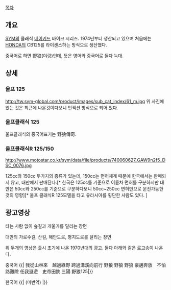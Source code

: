 [[목차]]

== 개요 ==
[[SYM]]의 클래식 [[네이키드]] 바이크 시리즈. 1974년부터 생산되고 있으며 처음에는 [[HONDA]]의 CB125를 라이센스하는 방식으로 생산했다.

중국어로 하면 野狼(야랑)인데, 뜻은 영어와 중국어로 둘다 늑대.

== 상세 ==
=== 울프 125 ===
http://tw.sym-global.com/product/images/sub_cat_index/61_m.jpg
위 사진에 있는 것은 최근에 나온것이다보니 인젝션 방식으로 되어 있다.

=== 울프클래식 125 ===
울프클래식의 중국어표기는 野狼傳奇.

=== 울프클래식R 125/150 ===
http://www.motostar.co.kr/sym/data/file/products/740060627_GAW9n2f5_DSC_0076.jpg

125cc와 150cc 두가지의 종류가 있는데, 150cc는 면허체계 때문에 한국에서는 판매되지 않고, 대만에서 판매된다.[* 한국은 125cc를 기준으로 이륜차 면허를 구분하지만 대만은 50cc와 250cc를 기준으로 구분하다보니 50cc~250cc 면허만으로 운전가능한것의 영향][* 울프 클래식R 125모델을 타고 유라시아를 횡단한 사람도 있다. ]

== 광고영상 ==
{{{#!html
<iframe width="420" height="315" src="//www.youtube.com/embed/1Vu4xUMK3so" frameborder="0" allowfullscreen></iframe>
}}}
타는 사람 없이 숲길과 개울가를 달리는 장면

{{{#!html
<iframe width="420" height="315" src="//www.youtube.com/embed/FvKM92KWsXU" frameborder="0" allowfullscreen></iframe>
}}}
대만의 가로수길, 산길, 해안도로, 평지도로를 달리는 장면

위 두개의 영상은 출시 초기에 나온 1970년대의 광고. 둘다 아래와 같은 로고송이 나온다.

중국어
{{|
我從山林來　越過綠野 跨過溝溪向前行
野狼 野狼 野狼
豪邁奔放　不怕路艱險 任我遨遊　史帝田鉄
三陽 野狼125|}}

한국어
{{|
(미번역)
|}}
